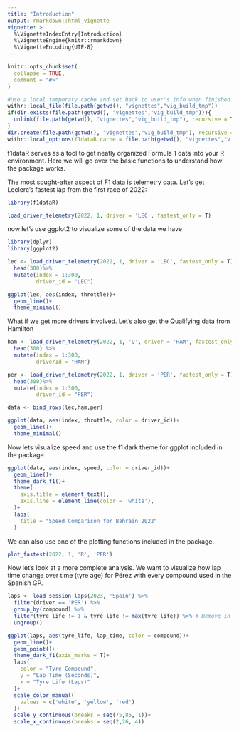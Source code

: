 ```yaml
---
title: "Introduction"
output: rmarkdown::html_vignette
vignette: >
  %\VignetteIndexEntry{Introduction}
  %\VignetteEngine{knitr::rmarkdown}
  %\VignetteEncoding{UTF-8}
---
```


```r
knitr::opts_chunk$set(
  collapse = TRUE,
  comment = "#>"
)

#Use a local temporary cache and set back to user's info when finished vignette build
withr::local_file(file.path(getwd(), "vignettes","vig_build_tmp"))
if(dir.exists(file.path(getwd(), "vignettes","vig_build_tmp"))){
  unlink(file.path(getwd(), "vignettes","vig_build_tmp"), recursive = T, force = T)
}
dir.create(file.path(getwd(), "vignettes","vig_build_tmp"), recursive = TRUE)
withr::local_options(f1dataR.cache = file.path(getwd(), "vignettes","vig_build_tmp"))
```

f1dataR serves as a tool to get neatly organized Formula 1 data into your R environment. Here we will go over the basic functions to understand how the package works.



The most sought-after aspect of F1 data is telemetry data. 
Let's get Leclerc's fastest lap from the first race of 2022:
```r
library(f1dataR)

load_driver_telemetry(2022, 1, driver = 'LEC', fastest_only = T)
```


now let's use ggplot2 to visualize some of the data we have

```r
library(dplyr)
library(ggplot2)
```


```r
lec <- load_driver_telemetry(2022, 1, driver = 'LEC', fastest_only = T) %>% 
  head(300)%>% 
  mutate(index = 1:300,
         driver_id = "LEC")

ggplot(lec, aes(index, throttle))+
  geom_line()+
  theme_minimal()
```

What if we get more drivers involved. Let's also get the Qualifying data from Hamilton

```r
ham <- load_driver_telemetry(2022, 1, 'Q', driver = 'HAM', fastest_only = T) %>% 
  head(300) %>% 
  mutate(index = 1:300,
         driverId = "HAM")

per <- load_driver_telemetry(2022, 1, driver = 'PER', fastest_only = T) %>% 
  head(300)%>% 
  mutate(index = 1:300,
         driver_id = "PER")

data <- bind_rows(lec,ham,per)

ggplot(data, aes(index, throttle, color = driver_id))+
  geom_line()+
  theme_minimal()

```

Now lets visualize speed and use the f1 dark theme for ggplot included in the package

```r
ggplot(data, aes(index, speed, color = driver_id))+
  geom_line()+
  theme_dark_f1()+
  theme(
    axis.title = element_text(),
    axis.line = element_line(color = 'white'),
  )+
  labs(
    title = "Speed Comparison for Bahrain 2022"
  )
```


We can also use one of the plotting functions included in the package.

```r
plot_fastest(2022, 1, 'R', 'PER')
```

Now let's look at a more complete analysis. We want to visualize how lap time change over time (tyre age) for Pérez with every compound used in the Spanish GP.

```r

laps <- load_session_laps(2023, 'Spain') %>% 
  filter(driver == 'PER') %>% 
  group_by(compound) %>% 
  filter(tyre_life != 1 & tyre_life != max(tyre_life)) %>% # Remove in and out laps
  ungroup()

ggplot(laps, aes(tyre_life, lap_time, color = compound))+
  geom_line()+
  geom_point()+
  theme_dark_f1(axis_marks = T)+
  labs(
    color = "Tyre Compound",
    y = "Lap Time (Seconds)",
    x = "Tyre Life (Laps)"
  )+
  scale_color_manual(
    values = c('white', 'yellow', 'red')
  )+
  scale_y_continuous(breaks = seq(75,85, 1))+
  scale_x_continuous(breaks = seq(2,26, 4))


```


